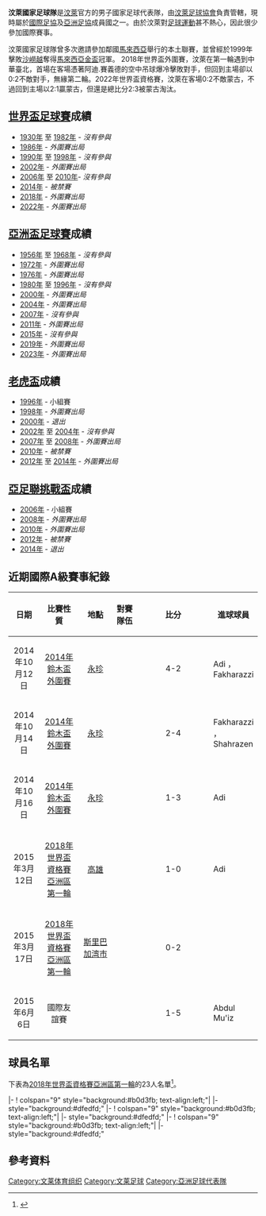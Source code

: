 {{Infobox 國家足球代表隊 
|  Name               = 汶萊
|  Badge              =
|  Nickname           = 胡蜂 (Tebuan)<br />黃蜂 (Wasps) 
|  Association        = [[汶萊足球協會|汶萊足球協會]] 
|  Confederation      = [[亞洲足協|AFC]] ([[亞洲|亞洲]]) 
|  Coach              = {{flagicon|SIN}} 黃文慶
|  Captain            = [[洛斯曼·穆罕默德·卡美斯|洛斯曼·穆罕默德·卡美斯]]
|  Most caps          =  
|  Top scorer         =  
|  Home Stadium       = {{link-en|蘇丹哈桑納爾·博爾基亞體育場|Sultan Hassal Bolkiah Stadium}} |
|  FIFA Trigramme     = BRU 
|  FIFA Rank          = 193 {{decrease}}3（2018年3月）
|  FIFA max           = 140
|  FIFA max date      = 1992年12月
|  FIFA min           = 203 
|  FIFA min date      = 2012年10月
|  Elo Rank           = 221
|pattern_la1=|pattern_b1=_BRU14h|pattern_ra1=|pattern_so1=|
|leftarm1=050505|body1=DAB612|rightarm1=DAB612|shorts1=FFFFFF|socks1=DAB612
|pattern_la2=_BRU12A|pattern_b2=_BRU12A|pattern_ra2=_BRU12A|pattern_sh2=|pattern_so2 =|
|leftarm2=FFFFFF|body2=FFFFFF|rightarm2=FFFFFF|shorts2=000000|socks2=138808
|  First game         = {{Flagicon|Malaysia}} [[馬來西亞國家足球隊|馬來西亞]] 8 - 0 汶萊{{Flagicon|Brunei}} <br />(1971年5月22日，[[泰國|泰國]][[曼谷|曼谷]]) 
|  Largest win        = {{Flagicon|Brunei}} 汶萊 4 - 1 {{fb-rt|PHI|1985}} <br />(1985年3月24日，[[汶萊|汶萊]][[斯里巴加灣|斯里巴加灣]])  <br> {{fb|BRU}}  4 – 1 {{fb-rt|TLS}} <br> (2008年10月21日，[[柬埔寨|柬埔寨]][[金邊|金邊]])
|  Largest loss       = {{Flagicon|Brunei}} 汶萊 0 - 12 [[阿聯酋國家足球隊|阿聯酋]] {{Flagicon|United Arab Emirates}} <br />(2001年4月14日，[[汶萊|汶萊]][[斯里巴加灣|斯里巴加灣]]) 
|  World cup apps     = 0次
|  World cup first    = 
|  World cup best     =  
|  Regional name      = [[亞洲盃足球賽|亞洲盃]] 
|  Regional cup apps  = 0次
|  Regional cup first =  
|  Regional cup best  = 
}}

'''汶萊國家足球隊'''是[[汶萊|汶萊]]官方的男子國家足球代表隊，由[[汶萊足球協會|汶萊足球協會]]負責管轄，現時屬於[[國際足協|國際足協]]及[[亞洲足協|亞洲足協]]成員國之一。由於汶萊對[[足球運動|足球運動]]甚不熱心，因此很少參加國際賽事。

汶萊國家足球隊曾多次邀請參加鄰國[[馬來西亞|馬來西亞]]舉行的本土聯賽，並曾經於1999年擊敗[[沙嶗越|沙嶗越]]奪得[[馬來西亞金盃|馬來西亞金盃]]冠軍。
2018年世界盃外圍賽，汶萊在第一輪遇到中華臺北，首場在客場憑著阿迪.賽義德的空中吊球爆冷擊敗對手，但回到主場卻以0:2不敵對手，無緣第二輪。2022年世界盃資格賽，汶萊在客場0:2不敵蒙古，不過回到主場以2:1贏蒙古，但還是總比分2:3被蒙古淘汰。

== [[世界盃足球賽|世界盃足球賽]]成績 ==
* [[1930年世界盃足球賽|1930年]] 至 [[1982年世界盃足球賽|1982年]] - ''沒有參與''
* [[1986年世界盃足球賽|1986年]] - ''外圍賽出局''
* [[1990年世界盃足球賽|1990年]] 至 [[1998年世界盃足球賽|1998年]] - ''沒有參與''
* [[2002年世界盃足球賽|2002年]] - ''外圍賽出局''
* [[2006年世界盃足球賽|2006年]]  至 [[2010年世界盃足球賽|2010年]]- ''沒有參與''
* [[2014年世界盃足球賽|2014年]] - ''被禁賽''
* [[2018年世界盃足球賽|2018年]] - ''外圍賽出局''
* [[2022年世界盃足球賽|2022年]] - ''外圍賽出局''

== [[亞洲盃足球賽|亞洲盃足球賽]]成績 ==
* [[1956年亞洲盃足球賽|1956年]] 至 [[1968年亞洲盃足球賽|1968年]] - ''沒有參與''
* [[1972年亞洲盃足球賽|1972年]] - ''外圍賽出局''
* [[1976年亞洲盃足球賽|1976年]] - ''外圍賽出局''
* [[1980年亞洲盃足球賽|1980年]] 至 [[1996年亞洲盃足球賽|1996年]] - ''沒有參與''
* [[2000年亞洲盃足球賽|2000年]] - ''外圍賽出局''
* [[2004年亞洲盃足球賽|2004年]] - ''外圍賽出局''
* [[2007年亞洲盃足球賽|2007年]] - ''沒有參與''
* [[2011年亞洲盃足球賽|2011年]] - ''外圍賽出局''
* [[2015年亞洲盃足球賽|2015年]] - ''沒有參與''
* [[2019年亞洲盃足球賽|2019年]] - ''外圍賽出局''
* [[2023年亞洲盃足球賽|2023年]] - ''外圍賽出局''

==[[老虎盃|老虎盃]]成績==	 
* [[1996年老虎盃|1996年]] - 小組賽	 
* [[1998年老虎盃|1998年]] - ''外圍賽出局''
* [[2000年老虎盃|2000年]] - ''退出''	 
* [[2002年老虎盃|2002年]] 至 [[2004年老虎盃|2004年]] - ''沒有參與''
* [[2007年東南亞足球錦標賽|2007年]] 至 [[2008年東南亞足球錦標賽|2008年]] - ''外圍賽出局''
* [[2010年鈴木盃|2010年]] - ''被禁賽''
* [[2012年鈴木盃|2012年]] 至 [[2014年鈴木盃|2014年]] - ''外圍賽出局''

== [[亞足聯挑戰盃|亞足聯挑戰盃]]成績 ==
* [[2006年亞洲挑戰盃|2006年]] - 小組賽
* [[2008年亞洲挑戰盃|2008年]] - ''外圍賽出局''
* [[2010年亞足聯挑戰盃|2010年]] - ''外圍賽出局''
* [[2012年亞足聯挑戰盃|2012年]] - ''被禁賽''
* [[2014年亞足聯挑戰盃|2014年]] - ''退出''

== 近期國際A級賽事紀錄 ==
{|width=95% class="wikitable" style="text-align: center; font-size: 90%"
|-
!width=13%|日期
!width=18%|比賽性質
!width=17%|地點
!width=12%|對賽隊伍
!width=8%|比分
!width=30%|進球球員
|- style="background-color:#FFCCCC"
| align=center|2014年10月12日 || align=center|[[2014年鈴木盃|2014年鈴木盃外圍賽]]|| align=center|{{LAO}}[[永珍|永珍]] || align=center|{{fb|TLS}} ||align=center| 4-2 ||Adi {{goal|35}}，Fakharazzi {{goal|41}}
|- style="background-color:#FFCCCC"
| align=center|2014年10月14日 || align=center|[[2014年鈴木盃|2014年鈴木盃外圍賽]]|| align=center|{{LAO}}[[永珍|永珍]] || align=center|{{fb|LAO}}  ||align=center| 2-4 ||Fakharazzi {{goal|32}}，Shahrazen {{goal|88}}	
|- style="background-color:#FFCCCC"
| align=center|2014年10月16日 || align=center|[[2014年鈴木盃|2014年鈴木盃外圍賽]]|| align=center|{{LAO}}[[永珍|永珍]]|| align=center|{{fb|MYA}}  ||align=center| 1-3 ||Adi {{goal|78}}	 
|- style="background-color:#CCFFCC"
| align=center|2015年3月12日 || align=center|[[2018年世界盃資格賽亞洲區第一輪|2018年世界盃資格賽亞洲區第一輪]]|| align=center|{{TPE}}[[高雄|高雄]] || align=center|{{fb|TPE}} ||align=center| 1-0 ||Adi {{goal|36}}
|- style="background-color:#FFCCCC"
| align=center|2015年3月17日 || align=center|[[2018年世界盃資格賽亞洲區第一輪|2018年世界盃資格賽亞洲區第一輪]]|| align=center|{{BRU}}[[斯里巴加湾市|斯里巴加湾市]] || align=center|{{fb|TPE}} ||align=center| 0-2 ||
|- style="background-color:#FFCCCC"
| align=center|2015年6月6日 || align=center|國際友誼賽|| align=center|{{SIN}} || align=center|{{fb|SIN}} ||align=center| 1-5 || Abdul Mu'iz {{goal|41}}
|}

== 球員名單 ==
下表為[[2018年世界盃資格賽亞洲區第一輪|2018年世界盃資格賽亞洲區第一輪]]的23人名單<ref>{{cite web|url=http://www.bt.com.bn/sports-national/2015/03/06/brunei-name-world-cup-qualifiers-players|title=Brunei name World Cup Qualifiers players|publisher=The Brunei Times|accessdate=2015-03-06|archive-date=2016-06-23|archive-url=https://web.archive.org/web/20160623221056/http://www.bt.com.bn/sports-national/2015/03/06/brunei-name-world-cup-qualifiers-players|dead-url=no}}</ref>。

{{nat fs g start}}
{{nat fs g player|pos=GK|no=|name=[[華登·尤索夫|華登·尤索夫]]|age={{birth date and age|df=yes|1981|9|14}}|caps=9|goals=0|clubnat=BRU|club=[[汶萊DPMM足球俱樂部|汶萊DPMM]]}}
{{nat fs g player|pos=GK|no=|name=[[塔米齊·喬哈里|塔米齊·喬哈里]]|age={{birth date and age|df=yes|1983|12|26}}|caps=0|goals=0|clubnat=BRU|club=[[MS_ABDB足球俱樂部|MS ABDB FC]]}}
{{nat fs g player|pos=GK|no=|name=[[慕祖丁·伊斯梅爾|慕祖丁·伊斯梅爾]]|age=|caps=0|goals=0|clubnat=BRU|club=[[納吉普足球俱樂部|納吉普FC]]}}
|-
! colspan="9"  style="background:#b0d3fb; text-align:left;"|
|- style="background:#dfedfd;"
{{nat fs g player|pos=DF|no=|name=[[薩亞拉福丁·哈姆迪·塔利普|薩亞拉福丁·哈姆迪·塔利普]]|age=|caps=0|goals=0|clubnat=BRU|club=[[MS_PDB足球俱樂部|MS PDB]]}}
{{nat fs g player|pos=DF|no=|name=[[阿布杜爾·慕伊茲·希沙|阿布杜爾·慕伊茲·希沙]]|age={{birth date and age|df=yes|1991|4|20}}|caps=0|goals=0|clubnat=BRU|club=[[因德拉體育俱樂部|因德拉SC]]}}
{{nat fs g player|pos=DF|no=|name=[[阿茲萬·沙列|阿茲萬·沙列]]|age={{birth date and age|df=yes|1988|1|6}}|caps=11|goals=1|clubnat=BRU|club=[[汶萊DPMM足球俱樂部|汶萊DPMM]]}}
{{nat fs g player|pos=DF|no=|name=[[瑪札齊齊·馬茲蘭|瑪札齊齊·馬茲蘭]]|age={{birth date and age|df=yes|1990|6|25}}|caps=0|goals=0|clubnat=BRU|club=[[MS_ABDB足球俱樂部|MS ABDB FC]]}}
{{nat fs g player|pos=DF|no=|name=[[哈尼夫·阿米爾|哈尼夫·阿米爾]]|age=|caps=0|goals=0|clubnat=BRU|club=[[納吉普足球俱樂部|納吉普FC]]}}
{{nat fs g player|pos=DF|no=|name=[[亞芬迪·阿庫普|亞芬迪·阿庫普]]|age={{birth date and age|df=yes|1985|2|16}}|caps=7|goals=0|clubnat=BRU|club=[[MS_ABDB足球俱樂部|MS ABDB FC]]}}
{{nat fs g player|pos=DF|no=|name=[[哈茲萬·漢薩|哈茲萬·漢薩]]|age={{birth date and age|df=yes|1991|9|9}}|caps=0|goals=0|clubnat=BRU|club=[[因德拉體育俱樂部|因德拉SC]]}}
{{nat fs g player|pos=DF|no=|name=[[瑞杜安·佩塔拉|瑞杜安·佩塔拉]]|age={{birth date and age|df=yes|1988|3|25}}|caps=3|goals=0|clubnat=BRU|club=[[汶萊DPMM足球俱樂部|汶萊DPMM]]}}
{{nat fs g player|pos=DF|no=|name=[[尤索夫·雅辛|尤索夫·雅辛]]|age={{birth date and age|df=yes|1985|3|12}}|caps=3|goals=0|clubnat=BRU|club=[[MS_ABDB足球俱樂部|MS ABDB FC]]}}
{{nat fs g player|pos=DF|no=|name=[[亞齊利·札哈里|亞齊利·札哈里]]|age={{birth date and age|df=yes|1992|2|12}}|caps=0|goals=0|clubnat=BRU|club=[[納吉普足球俱樂部|納吉普FC]]}}
|-
! colspan="9"  style="background:#b0d3fb; text-align:left;"|
|- style="background:#dfedfd;"
{{nat fs g player|pos=MF|no=|name=[[阿萬古·法卡拉齊|阿萬古·法卡拉齊]]|age={{birth date and age|df=yes|1989|7|15}}|caps=5|goals=2|clubnat=BRU|club=[[汶萊DPMM足球俱樂部|汶萊DPMM]]}}
{{nat fs g player|pos=MF|no=|name=[[阿茲萬·拉曼|阿茲萬·拉曼]]|age={{birth date and age|df=yes|1992|1|11}}|caps=6|goals=1|clubnat=BRU|club=[[汶萊DPMM足球俱樂部|汶萊DPMM]]}}
{{nat fs g player|pos=MF|no=|name=[[阿萬古·薩菲里·潘伊蘭·鄂圖曼|阿萬古·薩菲里·潘伊蘭·鄂圖曼]]|age={{birth date and age|df=yes|1983|11|8}}|caps=0|goals=0|clubnat=BRU|club=[[MS_ABDB足球俱樂部|MS ABDB FC]]}}
{{nat fs g player|pos=MF|no=|name=[[納齊里·哈珊|納齊里·哈珊]]|age=|caps=0|goals=0|clubnat=BRU|club=[[DSP足球俱樂部|DSP FC]]}}
{{nat fs g player|pos=MF|no=|name=[[瑪迪·米爾薩·布詹|瑪迪·米爾薩·布詹]]|age={{birth date and age|df=yes|1984|10|19}}|caps=6|goals=0|clubnat=BRU|club=[[QAF足球俱樂部|QAF FC]]}}
|-
! colspan="9"  style="background:#b0d3fb; text-align:left;"|
|- style="background:#dfedfd;"
{{nat fs g player|pos=FW|no=|name=[[夏蘭尚·賽義德|夏蘭尚·賽義德]]|age={{birth date and age|df=yes|1985|12|14}}|caps=7|goals=1|clubnat=BRU|club=[[汶萊DPMM足球俱樂部|汶萊DPMM]]}}
{{nat fs g player|pos=FW|no=|name=[[阿那奎·蘇非·奧馬爾·巴奇|阿那奎·蘇非·奧馬爾·巴奇]]|age=|caps=0|goals=0|clubnat=BRU|club=[[威賈雅足球俱樂部|威賈雅FC]]}}
{{nat fs g player|pos=FW|no=|name=[[亞齊齊·阿里·拉曼|亞齊齊·阿里·拉曼]]|age=|caps=0|goals=0|clubnat=BRU|club=[[MS_ABDB足球俱樂部|MS ABDB FC]]}}
{{nat fs g end}}

== 參考資料 ==
{{reflist}}

{{AFC teams}}
{{東南亞足球協會國家足球代表隊}}

[[Category:文莱体育组织|Category:文莱体育组织]]
[[Category:文莱足球|Category:文莱足球]]
[[Category:亞洲足球代表隊|Category:亞洲足球代表隊]]